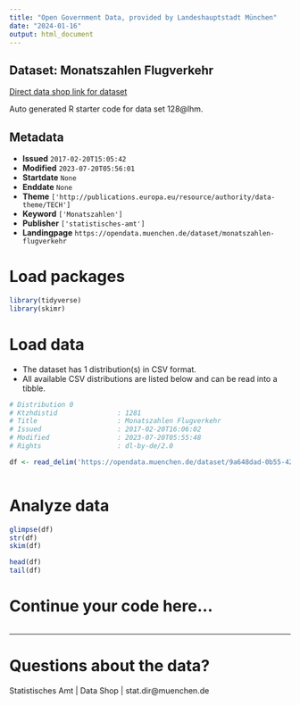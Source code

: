 ```yaml
---
title: "Open Government Data, provided by Landeshauptstadt München"
date: "2024-01-16"
output: html_document
---
```


## Dataset: Monatszahlen Flugverkehr

[Direct data shop link for dataset](https://opendata.muenchen.de/dataset/monatszahlen-flugverkehr)

Auto generated R starter code for data set 128@lhm.

## Metadata

- **Issued** `2017-02-20T15:05:42`
- **Modified** `2023-07-20T05:56:01`
- **Startdate** `None`
- **Enddate** `None`
- **Theme** `['http://publications.europa.eu/resource/authority/data-theme/TECH']`
- **Keyword** `['Monatszahlen']`
- **Publisher** `['statistisches-amt']`
- **Landingpage** `https://opendata.muenchen.de/dataset/monatszahlen-flugverkehr`


# Load packages

```r

library(tidyverse)
library(skimr)

```

# Load data

-   The dataset has 1 distribution(s) in CSV format.
-   All available CSV distributions are listed below and can be read into a tibble.

```r

# Distribution 0
# Ktzhdistid               : 1281
# Title                    : Monatszahlen Flugverkehr
# Issued                   : 2017-02-20T16:06:02
# Modified                 : 2023-07-20T05:55:48
# Rights                   : dl-by-de/2.0

df <- read_delim('https://opendata.muenchen.de/dataset/9a648dad-0b55-42c7-8ba6-24b7c6bcc599/resource/ad408efa-528e-409b-bfe2-e1f547992cde/download/monatszahlen2307_flugverkehr_10_07_23_nosum.csv')



```

# Analyze data

```r

glimpse(df)
str(df)
skim(df)

head(df)
tail(df)

```

# Continue your code here...

```r

```

------------------------------------------------------------------------

# Questions about the data?

Statistisches Amt | Data Shop | stat.dir@muenchen.de
